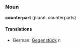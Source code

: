 ===Noun===
'''counterpart''' (plural: counterparts)

====Translations====
*German: [[Gegenstück]] ''n''
